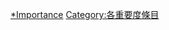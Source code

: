 {{Articles by Importance|topic=以色列|project=以色列}}

[[Category:以色列專題條目|*Importance]]
[[Category:各重要度條目|Category:各重要度條目]]